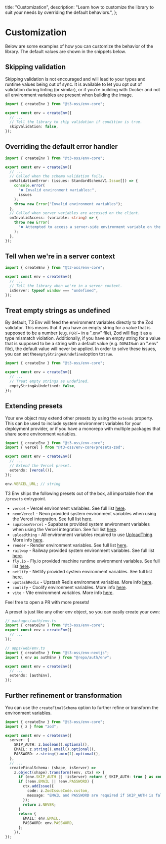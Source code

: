   title: "Customization",
  description:
    "Learn how to customize the library to suit your needs by overriding the default behaviors.",
};

# Customization

Below are some examples of how you can customize the behavior of the library. The default values are shown in the snippets below.

## Skipping validation

<Callout type="warning">

Skipping validation is not encouraged and will lead to your types and runtime values being out of sync. It is available to let you opt out of validation during linting (or similar), or if you're building with Docker and not all environment variables are present when building the image.

</Callout>

```ts title="src/env.ts"
import { createEnv } from "@t3-oss/env-core";

export const env = createEnv({
  // ...
  // Tell the library to skip validation if condition is true.
  skipValidation: false,
});
```

## Overriding the default error handler

```ts title="src/env.ts"
import { createEnv } from "@t3-oss/env-core";

export const env = createEnv({
  // ...
  // Called when the schema validation fails.
  onValidationError: (issues: StandardSchemaV1.Issue[]) => {
    console.error(
      "❌ Invalid environment variables:",
      issues
    );
    throw new Error("Invalid environment variables");
  },
  // Called when server variables are accessed on the client.
  onInvalidAccess: (variable: string) => {
    throw new Error(
      "❌ Attempted to access a server-side environment variable on the client"
    );
  },
});
```

## Tell when we're in a server context

```ts title="src/env.ts"
import { createEnv } from "@t3-oss/env-core";

export const env = createEnv({
  // ...
  // Tell the library when we're in a server context.
  isServer: typeof window === "undefined",
});
```

## Treat empty strings as undefined

By default, T3 Env will feed the environment variables directly to the Zod validator. This means that if you have an empty string for a value that is supposed to be a number (e.g. `PORT=` in a ".env" file), Zod will flag
it as a type mismatch violation. Additionally, if you have an empty string for a value that is supposed to be a string with a default value (e.g. `DOMAIN=`in an ".env" file), the default value will never be applied. In order to solve these issues, you can set the`emptyStringAsUndefined`option to`true`.

```ts title="src/env.ts"
import { createEnv } from "@t3-oss/env-core";

export const env = createEnv({
  // ...
  // Treat empty strings as undefined.
  emptyStringAsUndefined: false,
});
```

## Extending presets

Your env object may extend other presets by using the `extends` property. This can be used to include system environment variables for your deployment provider, or if you have a monorepo with multiple packages that share some environment variables.

```ts title="src/env.ts"
import { createEnv } from "@t3-oss/env-core";
import { vercel } from "@t3-oss/env-core/presets-zod";

export const env = createEnv({
  // ...
  // Extend the Vercel preset.
  extends: [vercel()],
});

env.VERCEL_URL; // string
```

T3 Env ships the following presets out of the box, all importable from the `/presets` entrypoint.

- `vercel` - Vercel environment variables. See full list [here](https://vercel.com/docs/projects/environment-variables/system-environment-variables#system-environment-variables).
- `neonVercel` - Neon provided system environment variables when using the Vercel integration. See full list [here](https://neon.tech/docs/guides/vercel-native-integration#environment-variables-set-by-the-integration).
- `supabaseVercel` - Supabase provided system environment variables when using the Vercel integration. See full list [here](https://vercel.com/marketplace/supabase).
- `uploadthing` - All environment variables required to use [UploadThing](https://uploadthing.com/). More info [here](https://docs.uploadthing.com/getting-started/appdir#add-env-variables).
- `render` - Render environment variables. See full list [here](https://docs.render.com/environment-variables#all-runtimes).
- `railway` - Railway provided system environment variables. See full list [here](https://docs.railway.app/reference/variables#railway-provided-variables).
- `fly.io` - Fly.io provided machine runtime environment variables. See full list [here](https://fly.io/docs/machines/runtime-environment/#environment-variables).
- `netlify` - Netlify provided system environment variables. See full list [here](https://docs.netlify.com/configure-builds/environment-variables).
- `upstashRedis` -  Upstash Redis environment variables. More info [here](https://upstash.com/docs/redis/howto/connectwithupstashredis).
- `coolify` -  Coolify environment variables. More info [here](https://coolify.io/docs/knowledge-base/environment-variables#predefined-variables).
- `vite` - Vite environment variables. More info [here](https://vite.dev/guide/env-and-mode).

<Callout type="info">
  Feel free to open a PR with more presets!
</Callout>

A preset is just like any other env object, so you can easily create your own:

```ts
// packages/auth/env.ts
import { createEnv } from "@t3-oss/env-core";
export const env = createEnv({
  // ...
});

// apps/web/env.ts
import { createEnv } from "@t3-oss/env-nextjs";
import { env as authEnv } from "@repo/auth/env";

export const env = createEnv({
  // ...
  extends: [authEnv],
});
```

## Further refinement or transformation

You can use the `createFinalSchema` option to further refine or transform the environment variables.

```ts title="src/env.ts"
import { createEnv } from "@t3-oss/env-core";
import { z } from "zod";

export const env = createEnv({
  server: {
    SKIP_AUTH: z.boolean().optional(),
    EMAIL: z.string().email().optional(),
    PASSWORD: z.string().min(1).optional(),
  },
  // ...
  createFinalSchema: (shape, isServer) =>
    z.object(shape).transform((env, ctx) => {
      if (env.SKIP_AUTH || !isServer) return { SKIP_AUTH: true } as const;
      if (!env.EMAIL || !env.PASSWORD) {
        ctx.addIssue({
          code: z.ZodIssueCode.custom,
          message: "EMAIL and PASSWORD are required if SKIP_AUTH is false",
        });
        return z.NEVER;
      }
      return {
        EMAIL: env.EMAIL,
        PASSWORD: env.PASSWORD,
      };
    }),
});
```
